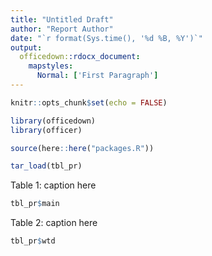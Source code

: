 ---
title: "Untitled Draft"
author: "Report Author"
date: "`r format(Sys.time(), '%d %B, %Y')`"
output: 
  officedown::rdocx_document:
    mapstyles:
      Normal: ['First Paragraph']
---

```{r setup, include=FALSE}

knitr::opts_chunk$set(echo = FALSE)

library(officedown)
library(officer)

source(here::here("packages.R"))

tar_load(tbl_pr)

```

<!---BLOCK_LANDSCAPE_START--->

Table 1: caption here

```{r}
tbl_pr$main
```

\newpage

Table 2: caption here

```{r}
tbl_pr$wtd
```

<!---BLOCK_LANDSCAPE_STOP--->

